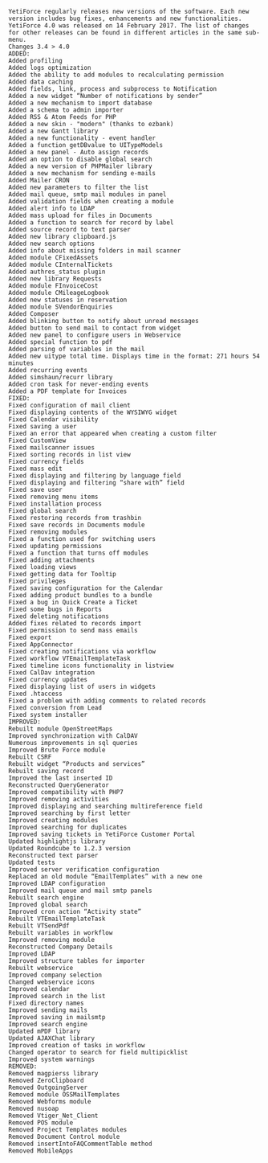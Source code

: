 ```
YetiForce regularly releases new versions of the software. Each new version includes bug fixes, enhancements and new functionalities. YetiForce 4.0 was released on 14 February 2017. The list of changes for other releases can be found in different articles in the same sub-menu.
Changes 3.4 > 4.0
ADDED:
Added profiling
Added logs optimization
Added the ability to add modules to recalculating permission
Added data caching
Added fields, link, process and subprocess to Notification
Added a new widget “Number of notifications by sender”
Added a new mechanism to import database
Added a schema to admin importer
Added RSS & Atom Feeds for PHP
Added a new skin - "modern" (thanks to ezbank)
Added a new Gantt library
Added a new functionality - event handler
Added a function getDBvalue to UITypeModels
Added a new panel - Auto assign records
Added an option to disable global search
Added a new version of PHPMailer library
Added a new mechanism for sending e-mails
Added Mailer CRON
Added new parameters to filter the list
Added mail queue, smtp mail modules in panel
Added validation fields when creating a module
Added alert info to LDAP
Added mass upload for files in Documents
Added a function to search for record by label
Added source record to text parser
Added new library clipboard.js
Added new search options
Added info about missing folders in mail scanner
Added module CFixedAssets
Added module CInternalTickets
Added authres_status plugin
Added new library Requests
Added module FInvoiceCost
Added module CMileageLogbook
Added new statuses in reservation
Added module SVendorEnquiries
Added Composer
Added blinking button to notify about unread messages
Added button to send mail to contact from widget
Added new panel to configure users in Webservice
Added special function to pdf
Added parsing of variables in the mail
Added new uitype total time. Displays time in the format: 271 hours 54 minutes
Added recurring events
Added simshaun/recurr library
Added cron task for never-ending events
Added a PDF template for Invoices
FIXED:
Fixed configuration of mail client
Fixed displaying contents of the WYSIWYG widget
Fixed Calendar visibility
Fixed saving a user
Fixed an error that appeared when creating a custom filter
Fixed CustomView
Fixed mailscanner issues
Fixed sorting records in list view
Fixed currency fields
Fixed mass edit
Fixed displaying and filtering by language field
Fixed displaying and filtering “share with” field
Fixed save user
Fixed removing menu items
Fixed installation process
Fixed global search
Fixed restoring records from trashbin
Fixed save records in Documents module
Fixed removing modules
Fixed a function used for switching users
Fixed updating permissions
Fixed a function that turns off modules
Fixed adding attachments
Fixed loading views
Fixed getting data for Tooltip
Fixed privileges
Fixed saving configuration for the Calendar
Fixed adding product bundles to a bundle
Fixed a bug in Quick Create a Ticket
Fixed some bugs in Reports
Fixed deleting notifications
Added fixes related to records import
Fixed permission to send mass emails
Fixed export
Fixed AppConnector
Fixed creating notifications via workflow
Fixed workflow VTEmailTemplateTask
Fixed timeline icons functionality in listview
Fixed CalDav integration
Fixed currency updates
Fixed displaying list of users in widgets
Fixed .htaccess
Fixed a problem with adding comments to related records
Fixed conversion from Lead
Fixed system installer
IMPROVED:
Rebuilt module OpenStreetMaps
Improved synchronization with CalDAV
Numerous improvements in sql queries
Improved Brute Force module
Rebuilt CSRF
Rebuilt widget “Products and services”
Rebuilt saving record
Improved the last inserted ID
Reconstructed QueryGenerator
Improved compatibility with PHP7
Improved removing activities
Improved displaying and searching multireference field
Improved searching by first letter
Improved creating modules
Improved searching for duplicates
Improved saving tickets in YetiForce Customer Portal
Updated highlightjs library
Updated Roundcube to 1.2.3 version
Reconstructed text parser
Updated tests
Improved server verification configuration
Replaced an old module “EmailTemplates” with a new one
Improved LDAP configuration
Improved mail queue and mail smtp panels
Rebuilt search engine
Improved global search
Improved cron action “Activity state”
Rebuilt VTEmailTemplateTask
Rebuilt VTSendPdf
Rebuilt variables in workflow
Improved removing module
Reconstructed Company Details
Improved LDAP
Improved structure tables for importer
Rebuilt webservice
Improved company selection
Changed webservice icons
Improved calendar
Improved search in the list
Fixed directory names
Improved sending mails
Improved saving in mailsmtp
Improved search engine
Updated mPDF library
Updated AJAXChat library
Improved creation of tasks in workflow
Changed operator to search for field multipicklist
Improved system warnings
REMOVED:
Removed magpierss library
Removed ZeroClipboard
Removed OutgoingServer
Removed module OSSMailTemplates
Removed Webforms module
Removed nusoap
Removed Vtiger_Net_Client
Removed POS module
Removed Project Templates modules
Removed Document Control module
Removed insertIntoFAQCommentTable method
Removed MobileApps
```